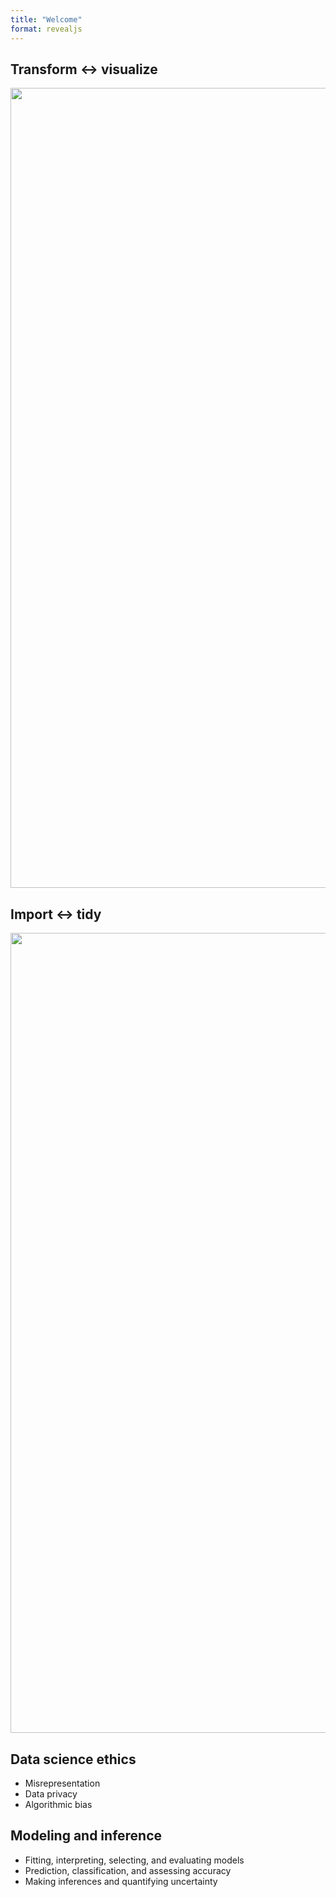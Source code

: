 ```yaml
---
title: "Welcome"
format: revealjs
---
```


## Transform \<-\> visualize

![](images/data-science-cycle/data-science-cycle.001.png){fig-align="left" width="1280"}

## Import \<-\> tidy

![](images/data-science-cycle/data-science-cycle.002.png){fig-align="left" width="1280"}

## Data science ethics

::: incremental
-   Misrepresentation
-   Data privacy
-   Algorithmic bias
:::

## Modeling and inference

::: incremental
-   Fitting, interpreting, selecting, and evaluating models
-   Prediction, classification, and assessing accuracy
-   Making inferences and quantifying uncertainty
:::
